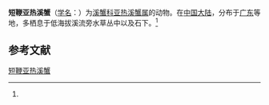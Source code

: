 {{Speciesbox
| name = 短鞭亚热溪蟹
| status = 
| status_system = 
| image = 
| genus = Yarepotamon
| species = breviflagellum
| authority = (Dai et Turkay, 1997)<ref name='id12247'>{{cite web| url =http://www.bioinfo.cn/db05/BjdwSpecies.php?action=view&id=12247| title =短鞭亚热溪蟹| work =《中国动物物种编目数据库》| publisher =中国科学院微生物研究所| author =中国科学院动物研究所| accessdate =2009-04-28| deadurl =yes| archiveurl =https://web.archive.org/web/20131203122335/http://www.bioinfo.cn/db05/BjdwSpecies.php?action=view| archivedate =2013-12-03}}</ref>
}}

'''短鞭亚热溪蟹'''（[[学名|学名]]：{{lang|la|''Yarepotamon breviflagellum''}}）为[[溪蟹科|溪蟹科]][[亚热溪蟹属|亚热溪蟹属]]的动物。在[[中国大陆|中国大陆]]，分布于[[广东|广东]]等地，多栖息于低海拔溪流旁水草丛中以及石下。<ref name='id12247'/>

== 参考文献 ==
{{reflist}}

{{Wikispecies|Yarepotamon breviflagellum}}
{{Taxonbar|from=Q14523558}}

[[Category:亚热溪蟹属|短鞭亚热溪蟹]]


{{螃蟹小作品}}